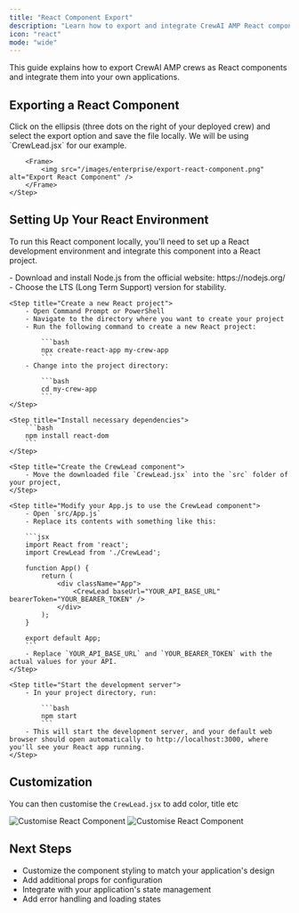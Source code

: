 ```yaml
---
title: "React Component Export"
description: "Learn how to export and integrate CrewAI AMP React components into your applications"
icon: "react"
mode: "wide"
---
```


This guide explains how to export CrewAI AMP crews as React components and integrate them into your own applications.

## Exporting a React Component

<Steps>
    <Step title="Export the Component">
        Click on the ellipsis (three dots on the right of your deployed crew) and select the export option and save the file locally. We will be using `CrewLead.jsx` for our example.

        <Frame>
            <img src="/images/enterprise/export-react-component.png" alt="Export React Component" />
        </Frame>
    </Step>
</Steps>

## Setting Up Your React Environment

To run this React component locally, you'll need to set up a React development environment and integrate this component into a React project.

<Steps>
    <Step title="Install Node.js">
        - Download and install Node.js from the official website: https://nodejs.org/
        - Choose the LTS (Long Term Support) version for stability.
    </Step>

    <Step title="Create a new React project">
        - Open Command Prompt or PowerShell
        - Navigate to the directory where you want to create your project
        - Run the following command to create a new React project:

            ```bash
            npx create-react-app my-crew-app
            ```
        - Change into the project directory:
        
            ```bash
            cd my-crew-app
            ```
    </Step>

    <Step title="Install necessary dependencies">
        ```bash
        npm install react-dom
        ```
    </Step>

    <Step title="Create the CrewLead component">
        - Move the downloaded file `CrewLead.jsx` into the `src` folder of your project,
    </Step>

    <Step title="Modify your App.js to use the CrewLead component">
        - Open `src/App.js`
        - Replace its contents with something like this:

        ```jsx
        import React from 'react';
        import CrewLead from './CrewLead';

        function App() {
            return (
                <div className="App">
                    <CrewLead baseUrl="YOUR_API_BASE_URL" bearerToken="YOUR_BEARER_TOKEN" />
                </div>
            );
        }

        export default App;
        ```
        - Replace `YOUR_API_BASE_URL` and `YOUR_BEARER_TOKEN` with the actual values for your API.
    </Step>

    <Step title="Start the development server">
        - In your project directory, run:
        
            ```bash
            npm start
            ```
        - This will start the development server, and your default web browser should open automatically to http://localhost:3000, where you'll see your React app running.
    </Step>
</Steps>

## Customization

You can then customise the `CrewLead.jsx` to add color, title etc

<Frame>
    <img src="/images/enterprise/customise-react-component.png" alt="Customise React Component" />
</Frame>
<Frame>
    <img src="/images/enterprise/customise-react-component-2.png" alt="Customise React Component" />
</Frame>

## Next Steps

- Customize the component styling to match your application's design
- Add additional props for configuration
- Integrate with your application's state management
- Add error handling and loading states 